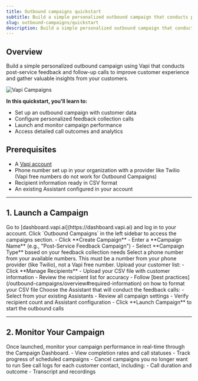 ```yaml
---
title: Outbound campaigns quickstart
subtitle: Build a simple personalized outbound campaign that conducts post-service feedback and follow-up calls to improve customer experience
slug: outbound-campaigns/quickstart
description: Build a simple personalized outbound campaign that conducts post-service feedback and follow-up calls to improve customer experience
---
```


## Overview

Build a simple personalized outbound campaign using Vapi that conducts post-service feedback and follow-up calls to improve customer experience and gather valuable insights from your customers.

<Frame>
  <img src="../static/images/outbound-campaigns/setup.jpeg" alt="Vapi Campaigns" />
</Frame>


**In this quickstart, you'll learn to:**
- Set up an outbound campaign with customer data
- Configure personalized feedback collection calls
- Launch and monitor campaign performance
- Access detailed call outcomes and analytics

## Prerequisites

- A [Vapi account](https://dashboard.vapi.ai)
- Phone number set up in your organization with a provider like Twilio (Vapi free numbers do not work for Outbound Campaigns)
- Recipient information ready in CSV format
- An existing Assistant configured in your account

---

## 1. Launch a Campaign

<Steps>
  <Step title="Open the Vapi Dashboard">
    Go to [dashboard.vapi.ai](https://dashboard.vapi.ai) and log in to your account.
  </Step>
  
  <Step title="Navigate to Outbound Campaigns">
    Click `Outbound Campaigns` in the left sidebar to access the campaigns section.
  </Step>
  
  <Step title="Create a new campaign">
    - Click **Create Campaign**
    - Enter a **Campaign Name** (e.g., "Post-Service Feedback Campaign")
    - Select **Campaign Type** based on your feedback collection needs
  </Step>
  
  <Step title="Configure phone number">
    Select a phone number from your available numbers. This must be a number from your phone provider (like Twilio), not a Vapi free number.
  </Step>
  
  <Step title="Manage recipients">
    Upload your customer list:
    - Click **Manage Recipients**
    - Upload your CSV file with customer information
    - Review the recipient list for accuracy
    - Follow [best practices](/outbound-campaigns/overview#required-information) on how to format your CSV file
  </Step>
  
  <Step title="Select assistant">
    Choose the Assistant that will conduct the feedback calls:
    - Select from your existing Assistants
  </Step>
  
  <Step title="Review and execute">
    - Review all campaign settings
    - Verify recipient count and Assistant configuration
    - Click **Launch Campaign** to start the outbound calls
  </Step>
</Steps>

---

## 2. Monitor Your Campaign

<Steps>
  <Step title="Access campaign dashboard">
    Once launched, monitor your campaign performance in real-time through the Campaign Dashboard.
  </Step>
  
  <Step title="Review campaign outcomes">
    - View completion rates and call statuses
    - Track progress of scheduled campaigns
    - Cancel campaigns you no longer want to run
  </Step>
  
  <Step title="Track individual calls">
    See call logs for each customer contact, including:
    - Call duration and outcome
    - Transcript and recordings
  </Step>
</Steps>